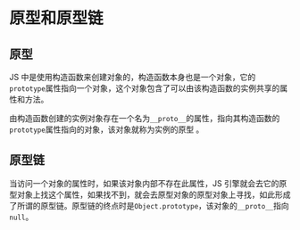 # 原型和原型链

## 原型

JS 中是使用构造函数来创建对象的，构造函数本身也是一个对象，它的`prototype`属性指向一个对象，这个对象包含了可以由该构造函数的实例共享的属性和方法。

由构造函数创建的实例对象存在一个名为`__proto__`的属性，指向其构造函数的`prototype`属性指向的对象，该对象就称为实例的原型
。

## 原型链

当访问一个对象的属性时，如果该对象内部不存在此属性，JS 引擎就会去它的原型对象上找这个属性，如果找不到，就会去原型对象的原型对象上寻找，如此形成了所谓的原型链。原型链的终点时是`Object.prototype`，该对象的`__proto__`指向`null`。
